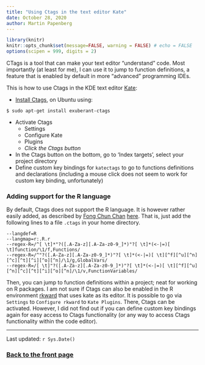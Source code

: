 ```yaml
---
title: "Using Ctags in the text editor Kate"
date: October 28, 2020
author: Martin Papenberg
---
```


```r
library(knitr)
knitr::opts_chunk$set(message=FALSE, warning = FALSE) # echo = FALSE
options(scipen = 999, digits = 2)
```

CTags is a tool that can make your text editor "understand" code. Most 
importantly (at least for me), I can use it to jump to function definitions, a 
feature that is enabled by default in more "advanced" programming IDEs. 

This is how to use Ctags in the KDE text editor [Kate](https://kate-editor.org/): 

- [Install Ctags](https://askubuntu.com/questions/383762/how-to-configure-ctags-in-kate?newreg=8d72ea3598cf4f44b023303500500bed), 
on Ubuntu using:

```
$ sudo apt-get install exuberant-ctags 
```

- Activate Ctags
  * Settings 
  * Configure Kate
  * Plugins 
  * *Click the Ctags button*

- In the Ctags button on the bottom, go to 'Index targets', select your project 
directory
- Define custom key bindings for `katectags` to go to functions definitions and 
declarations (including a mouse click does not seem to work for custom key 
binding, unfortunately)

### Adding support for the R language

By default, Ctags does not support the R language. It is however rather easily 
added, as described by [Fong Chun Chan](https://tinyheero.github.io/about/) 
[here](https://tinyheero.github.io/2017/05/13/r-vim-ctags.html). That is,
just add the following lines to a file `.ctags` in your home directory. 

```
--langdef=R
--langmap=r:.R.r
--regex-R=/^[ \t]*"?([.A-Za-z][.A-Za-z0-9_]*)"?[ \t]*(<-|=)[ \t]function/\1/f,Functions/
--regex-R=/^"?([.A-Za-z][.A-Za-z0-9_]*)"?[ \t]*(<-|=)[ \t][^f][^u][^n][^c][^t][^i][^o][^n]/\1/g,GlobalVars/
--regex-R=/[ \t]"?([.A-Za-z][.A-Za-z0-9_]*)"?[ \t]*(<-|=)[ \t][^f][^u][^n][^c][^t][^i][^o][^n]/\1/v,FunctionVariables/
```

Then, you can jump to function definitions within a project; neat for working on 
R packages. I am not sure if Ctags can also be enabled in the R environment 
[rkward](https://rkward.kde.org) that uses kate as its editor. It is possible to 
go via `Settings` to `Configure rkward` to `Kate Plugins`. There, Ctags can be 
activated. However, I did not find out if you can define custom key bindings 
again for easy access to Ctags functionality (or any way to access Ctags 
functionality within the code editor). 

---

Last updated: `r Sys.Date()`

### <a href="index.html">Back to the front page</a>

&nbsp;
